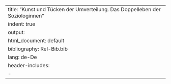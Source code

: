 ---
title: "Kunst und Tücken der Umverteilung. Das Doppelleben der Soziologinnen"
indent: true
output:
    html_document: default
bibliography: Rel-Bib.bib
lang: de-De
header-includes:
  - \usepackage[german=quotes]{csquotes}
---
